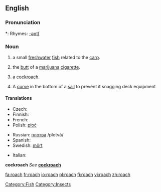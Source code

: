 {{wikipedia|Roach}}
==English==

===Pronunciation===
*: Rhymes: [[Rhymes:English:-əʊtʃ|-əʊtʃ]]

===Noun===
{{en-noun|es}}

# a small [[freshwater]] [[fish]] related to the [[carp]].
# {{context|slang|smoking}} the [[butt]] of a [[marijuana]] [[cigarette]].
# {{US}} a [[cockroach]].
# {{nautical}} A [[curve]] in the bottom of a [[sail]] to prevent it snagging deck equipment

====Translations====

{{trans-top|freshwater fish}}
* Czech: {{t+|cs|plotice|f}}
* Finnish: {{t+|fi|särki}}
* French: {{t+|fr|gardon|m}}
* Polish: [[płoć]] {{f}}
{{trans-mid}}
* Russian: [[плотва]] /plotvá/ {{f}}
* Spanish: {{t-|es|leucisco|m}}
* Swedish: [[mört]] {{c}}
{{trans-bottom}}

{{trans-top|slang: butt of a marijuana cigarette}}
{{trans-mid}}
{{trans-bottom}}

{{trans-top|curve in the bottom of a sail}}
* Italian: {{t-|it|allunamento|m}}
{{trans-mid}}
{{trans-bottom}}

'''cockroach'''
''See'' '''[[cockroach]]'''

[[Category:Fish]]
[[Category:Insects]]

[[fa:roach]]
[[fr:roach]]
[[io:roach]]
[[pl:roach]]
[[fi:roach]]
[[vi:roach]]
[[zh:roach]]